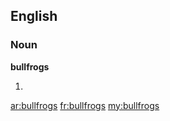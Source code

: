 ==English==

===Noun===
'''bullfrogs'''

# {{plural of|[[bullfrog]]}}

[[ar:bullfrogs]]
[[fr:bullfrogs]]
[[my:bullfrogs]]